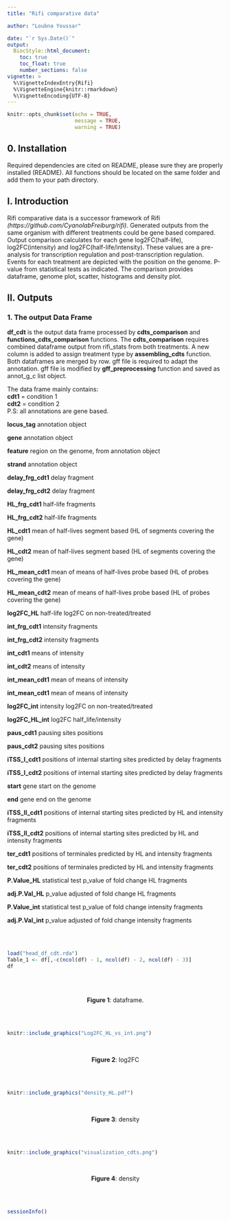 ```yaml
---
title: "Rifi comparative data"

author: "Loubna Youssar"

date: "`r Sys.Date()`"
output:
  BiocStyle::html_document:
    toc: true
    toc_float: true
    number_sections: false
vignette: >
  %\VignetteIndexEntry{Rifi}
  %\VignetteEngine{knitr::rmarkdown}
  %\VignetteEncoding{UTF-8}
---
```

  

```r
knitr::opts_chunk$set(echo = TRUE,
                      message = TRUE,
                      warning = TRUE)
```

## 0. Installation

Required dependencies are cited on README, please sure they are properly
installed (README).
All functions should be located on the same folder and add them to your path directory.

## I. Introduction

Rifi comparative data is a successor framework of Rifi
*(https://github.com/CyanolabFreiburg/rifi)*. Generated outputs from the same
organism with different treatments could be gene based compared. 
Output comparison calculates for each gene log2FC(half-life), log2FC(intensity)
and log2FC(half-life/intensity). These values are a pre-analysis for
transcription regulation and post-transcription regulation. Events for each
treatment are depicted with the position on the genome.
P-value from statistical tests as indicated. The comparison provides dataframe,
genome plot, scatter, histograms and density plot.


## II. Outputs

### 1. The output Data Frame
**df_cdt** is the output data frame processed by **cdts_comparison** and 
**functions_cdts_comparison** functions. 
The **cdts_comparison** requires combined dataframe output from rifi_stats from both treatments. A new column is added to assign treatment type by **assembling_cdts** function. Both dataframes are merged by row. gff file is required to adapt the annotation. gff file is modified by **gff_preprocessing** function and saved as annot_g_c list object.

The data frame mainly contains:
<br/>
**cdt1** = condition 1
<br/>
**cdt2** = condition 2
<br/>
P.S: all annotations are gene based.
<br/>

**locus_tag** annotation object

**gene**  annotation object

**feature** region on the genome, from annotation object

**strand** annotation object

**delay_frg_cdt1** delay fragment

**delay_frg_cdt2** delay fragment

**HL_frg_cdt1** half-life fragments

**HL_frg_cdt2** half-life fragments

**HL_cdt1** mean of half-lives segment based (HL of segments covering the gene)

**HL_cdt2** mean of half-lives segment based (HL of segments covering the gene)

**HL_mean_cdt1** mean of means of half-lives probe based (HL of probes covering the gene)

**HL_mean_cdt2** mean of means of half-lives probe based (HL of probes covering the gene)

**log2FC_HL** half-life log2FC on non-treated/treated 

**int_frg_cdt1** intensity fragments

**int_frg_cdt2** intensity fragments

**int_cdt1** means of intensity

**int_cdt2** means of intensity

**int_mean_cdt1** mean of means of intensity

**int_mean_cdt1** mean of means of intensity

**log2FC_int** intensity log2FC on non-treated/treated

**log2FC_HL_int** log2FC half_life/intensity

**paus_cdt1** pausing sites positions 

**paus_cdt2** pausing sites positions 

**iTSS_I_cdt1** positions of internal starting sites predicted by delay fragments

**iTSS_I_cdt2** positions of internal starting sites predicted by delay fragments

**start** gene start on the genome

**end** gene end on the genome

**iTSS_II_cdt1** positions of internal starting sites predicted by HL and intensity fragments

**iTSS_II_cdt2** positions of internal starting sites predicted by HL and intensity fragments

**ter_cdt1** positions of terminales predicted by HL and intensity fragments

**ter_cdt2** positions of terminales predicted by HL and intensity fragments

**P.Value_HL** statistical test p_value of fold change HL fragments 

**adj.P.Val_HL** p_value adjusted of fold change HL fragments

**P.Value_int** statistical test p_value of fold change intensity fragments 

**adj.P.Val_int** p_value adjusted of fold change intensity fragments 

<br/><br/>
``` r
load("head_df_cdt.rda")
Table_1 <- df[,-c(ncol(df) - 1, ncol(df) - 2, ncol(df) - 3)]
df
```
<br/><br/>
<p align="center">
**Figure 1**: dataframe.
</p>


<br/><br/>
``` r
knitr::include_graphics("Log2FC_HL_vs_int.png")
```
<br/>
<p align="center">
**Figure 2**: log2FC
</p>

<br/><br/>
``` r
knitr::include_graphics("density_HL.pdf")
```
<br/>
<p align="center">
**Figure 3**: density
</p>


<br/><br/>
``` r
knitr::include_graphics("visualization_cdts.png")
```
<br/>
<p align="center">
**Figure 4**: density
</p>


<br/><br/>
``` r
sessionInfo()
```